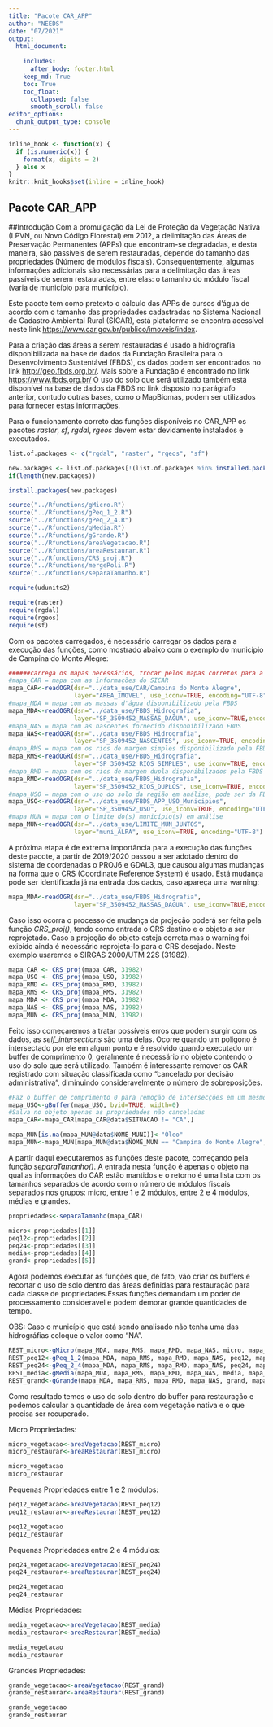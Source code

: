 ```yaml
---
title: "Pacote CAR_APP"
author: "NEEDS"
date: "07/2021"
output: 
  html_document:
     
    includes:
      after_body: footer.html
    keep_md: True
    toc: True
    toc_float:
      collapsed: false
      smooth_scroll: false
editor_options: 
  chunk_output_type: console
---
```


```r
inline_hook <- function(x) {
  if (is.numeric(x)) {
    format(x, digits = 2)
  } else x
}
knitr::knit_hooks$set(inline = inline_hook)
```

## Pacote CAR_APP

##Introdução
Com a promulgação da Lei de Proteção da Vegetação Nativa (LPVN, ou Novo Código Florestal) em 2012, a delimitação das Áreas de Preservação Permanentes (APPs) que encontram-se degradadas, e desta maneira, são passíveis de serem restauradas, depende do tamanho das propriedades (Número de módulos fiscais). Consequentemente, algumas informações adicionais são necessárias para a delimitação das áreas passíveis de serem restauradas, entre elas: o tamanho do módulo fiscal (varia de município para município).

Este pacote tem como pretexto o cálculo das APPs de cursos d'água de acordo com o tamanho das propriedades cadastradas no Sistema Nacional de Cadastro Ambiental Rural (SICAR), está plataforma se encontra acessível neste link <https://www.car.gov.br/publico/imoveis/index>.

Para a criação das áreas a serem restauradas é usado a hidrografia disponibilizada na base de dados da Fundação Brasileira para o Desenvolvimento Sustentável (FBDS), os dados podem ser encontrados no link <http://geo.fbds.org.br/>. Mais sobre a Fundação é encontrado no link <https://www.fbds.org.br/>
O uso do solo que será utilizado também está disponível na base de dados da FBDS no link disposto no parágrafo anterior, contudo outras bases, como o MapBiomas, podem ser utilizados para fornecer estas informações.

Para o funcionamento correto das funções disponíveis no CAR_APP os pacotes *raster*, *sf*, *rgdal*, *rgeos* devem estar devidamente instalados e executados.


```r
list.of.packages <- c("rgdal", "raster", "rgeos", "sf")

new.packages <- list.of.packages[!(list.of.packages %in% installed.packages()[,"Package"])]
if(length(new.packages)) 

install.packages(new.packages)
```

```r
source("../Rfunctions/gMicro.R")
source("../Rfunctions/gPeq_1_2.R")
source("../Rfunctions/gPeq_2_4.R")
source("../Rfunctions/gMedia.R")
source("../Rfunctions/gGrande.R")
source("../Rfunctions/areaVegetacao.R")
source("../Rfunctions/areaRestaurar.R")
source("../Rfunctions/CRS_proj.R")
source("../Rfunctions/mergePoli.R")
source("../Rfunctions/separaTamanho.R")

```

```r
require(udunits2)
```

```r
require(raster)
require(rgdal)
require(rgeos)
require(sf)
```

Com os pacotes carregados, é necessário carregar os dados para a execução das funções, como mostrado abaixo com o exemplo do município de Campina do Monte Alegre:

```r

######carrega os mapas necessários, trocar pelos mapas corretos para a sua análise
#mapa_CAR = mapa com as informações do SICAR
mapa_CAR<-readOGR(dsn="../data_use/CAR/Campina do Monte Alegre",
                  layer="AREA_IMOVEL", use_iconv=TRUE, encoding="UTF-8")
#mapa_MDA = mapa com as massas d'água disponibilizado pela FBDS
mapa_MDA<-readOGR(dsn="../data_use/FBDS_Hidrografia",
                  layer="SP_3509452_MASSAS_DAGUA", use_iconv=TRUE,encoding="UTF-8")
#mapa_NAS = mapa com as nascentes fornecido disponibilizado FBDS
mapa_NAS<-readOGR(dsn="../data_use/FBDS_Hidrografia",
                  layer="SP_3509452_NASCENTES", use_iconv=TRUE, encoding="UTF-8")
#mapa_RMS = mapa com os rios de margem simples disponibilizado pela FBDS
mapa_RMS<-readOGR(dsn="../data_use/FBDS_Hidrografia",
                  layer="SP_3509452_RIOS_SIMPLES", use_iconv=TRUE, encoding="UTF-8")
#mapa_RMD = mapa com os rios de margem dupla disponibilzados pela FBDS
mapa_RMD<-readOGR(dsn="../data_use/FBDS_Hidrografia",
                  layer="SP_3509452_RIOS_DUPLOS", use_iconv=TRUE, encoding="UTF-8")
#mapa_USO = mapa com o uso do solo da região em análise, pode ser da FBDS ou MapBiomas
mapa_USO<-readOGR(dsn="../data_use/FBDS_APP_USO_Municipios",
                  layer="SP_3509452_USO", use_iconv=TRUE, encoding="UTF-8")
#mapa_MUN = mapa com o limite do(s) município(s) em análise
mapa_MUN<-readOGR(dsn="../data_use/LIMITE_MUN_JUNTOS",
                  layer="muni_ALPA", use_iconv=TRUE, encoding="UTF-8")
```

A próxima etapa é de extrema importância para a execução das funções deste pacote, a partir de 2019/2020 passou a ser adotado dentro do sistema de coordenadas o PROJ6 e GDAL3, que causou algumas mudanças na forma que o CRS (Coordinate Reference System) é usado. Está mudança pode ser identificada já na entrada dos dados, caso apareça uma warning:

```r
mapa_MDA<-readOGR(dsn="../data_use/FBDS_Hidrografia",
                  layer="SP_3509452_MASSAS_DAGUA", use_iconv=TRUE,encoding="UTF-8")
```

Caso isso ocorra o processo de mudança da projeção poderá ser feita pela função *CRS_proj()*, tendo como entrada o CRS destino e o objeto a ser reprojetado. Caso a projeção do objeto esteja correta mas o warning foi exibido ainda é necessário reprojeta-lo para o CRS desejado. Neste exemplo usaremos o SIRGAS 2000/UTM 22S (31982).

```r
mapa_CAR <- CRS_proj(mapa_CAR, 31982)
mapa_USO <- CRS_proj(mapa_USO, 31982)
mapa_RMD <- CRS_proj(mapa_RMD, 31982)
mapa_RMS <- CRS_proj(mapa_RMS, 31982)
mapa_MDA <- CRS_proj(mapa_MDA, 31982)
mapa_NAS <- CRS_proj(mapa_NAS, 31982)
mapa_MUN <- CRS_proj(mapa_MUN, 31982)
```

Feito isso começaremos a tratar possíveis erros que podem surgir com os dados, as *self_intersections* são uma delas. Ocorre quando um poligono é intersectado por ele em algum ponto e é resolvido quando executado um buffer de comprimento 0, geralmente é necessário no objeto contendo o uso do solo que será utilizado. Também é interessante remover os CAR registrado com situação classificada como "cancelado por decisão administrativa", diminuindo consideravelmente o número de sobreposições.

```r
#Faz o buffer de comprimento 0 para remoção de intersecções em um mesmo polígono
mapa_USO<-gBuffer(mapa_USO, byid=TRUE, width=0)
#Salva no objeto apenas as propriedades não canceladas
mapa_CAR<-mapa_CAR[mapa_CAR@data$SITUACAO != "CA",]
```

```r
mapa_MUN[is.na(mapa_MUN@data$NOME_MUNI)]<-"Óleo"
mapa_MUN<-mapa_MUN[mapa_MUN@data$NOME_MUN == "Campina do Monte Alegre",]
```

A partir daqui executaremos as funções deste pacote, começando pela função *separaTamanho()*. A entrada nesta função é apenas o objeto na qual as informações do CAR estão mantidos e o retorno é uma lista com os tamanhos separados de acordo com o número de módulos fiscais separados nos grupos: micro, entre 1 e 2 módulos, entre 2 e 4 módulos, médias e grandes.

```r
propriedades<-separaTamanho(mapa_CAR)

micro<-propriedades[[1]]
peq12<-propriedades[[2]]
peq24<-propriedades[[3]]
media<-propriedades[[4]]
grand<-propriedades[[5]]
```

Agora podemos executar as funções que, de fato, vão criar os buffers e recortar o uso de solo dentro das áreas definidas para restauração para cada classe de propriedades.Essas funções demandam um poder de processamento consideravel e podem demorar grande quantidades de tempo.

OBS: Caso o município que está sendo analisado não tenha uma das hidrográfias coloque o valor como "NA". 

```r
REST_micro<-gMicro(mapa_MDA, mapa_RMS, mapa_RMD, mapa_NAS, micro, mapa_USO)
REST_peq12<-gPeq_1_2(mapa_MDA, mapa_RMS, mapa_RMD, mapa_NAS, peq12, mapa_USO)
REST_peq24<-gPeq_2_4(mapa_MDA, mapa_RMS, mapa_RMD, mapa_NAS, peq24, mapa_USO)
REST_media<-gMedia(mapa_MDA, mapa_RMS, mapa_RMD, mapa_NAS, media, mapa_USO)
REST_grand<-gGrande(mapa_MDA, mapa_RMS, mapa_RMD, mapa_NAS, grand, mapa_USO)
```

Como resultado temos o uso do solo dentro do buffer para restauração e podemos calcular a quantidade de área com vegetação nativa e o que precisa ser recuperado.

Micro Propriedades:

```r
micro_vegetacao<-areaVegetacao(REST_micro)
micro_restaurar<-areaRestaurar(REST_micro)
```

```r
micro_vegetacao
micro_restaurar
```

Pequenas Propriedades entre 1 e 2 módulos:

```r
peq12_vegetacao<-areaVegetacao(REST_peq12)
peq12_restaurar<-areaRestaurar(REST_peq12)
```

```r
peq12_vegetacao
peq12_restaurar
```

Pequenas Propriedades entre 2 e 4 módulos:

```r
peq24_vegetacao<-areaVegetacao(REST_peq24)
peq24_restaurar<-areaRestaurar(REST_peq24)
```

```r
peq24_vegetacao
peq24_restaurar
```

Médias Propriedades:

```r
media_vegetacao<-areaVegetacao(REST_media)
media_restaurar<-areaRestaurar(REST_media)
```

```r
media_vegetacao
media_restaurar
```

Grandes Propriedades:

```r
grande_vegetacao<-areaVegetacao(REST_grand)
grande_restaurar<-areaRestaurar(REST_grand)
```

```r
grande_vegetacao
grande_restaurar
```